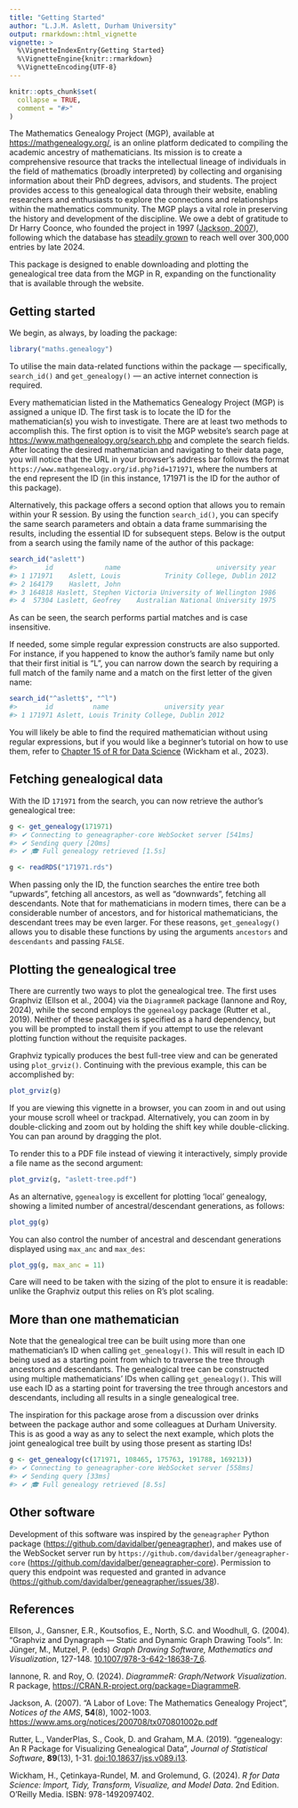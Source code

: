 ```yaml
---
title: "Getting Started"
author: "L.J.M. Aslett, Durham University"
output: rmarkdown::html_vignette
vignette: >
  %\VignetteIndexEntry{Getting Started}
  %\VignetteEngine{knitr::rmarkdown}
  %\VignetteEncoding{UTF-8}
---
```


```r
knitr::opts_chunk$set(
  collapse = TRUE,
  comment = "#>"
)
```

The Mathematics Genealogy Project (MGP), available at <https://mathgenealogy.org/>, is an online platform dedicated to compiling the academic ancestry of mathematicians.
Its mission is to create a comprehensive resource that tracks the intellectual lineage of individuals in the field of mathematics (broadly interpreted) by collecting and organising information about their PhD degrees, advisors, and students.
The project provides access to this genealogical data through their website, enabling researchers and enthusiasts to explore the connections and relationships within the mathematics community.
The MGP plays a vital role in preserving the history and development of the discipline.
We owe a debt of gratitude to Dr Harry Coonce, who founded the project in 1997 ([Jackson, 2007](#refs)), following which the database has [steadily grown](https://www.mathgenealogy.org/growth_image.php) to reach well over 300,000 entries by late 2024.

This package is designed to enable downloading and plotting the genealogical tree data from the MGP in R, expanding on the functionality that is available through the website.

## Getting started

We begin, as always, by loading the package:

```r
library("maths.genealogy")
```

To utilise the main data-related functions within the package --- specifically, `search_id()` and `get_genealogy()` --- an active internet connection is required.

Every mathematician listed in the Mathematics Genealogy Project (MGP) is assigned a unique ID.
The first task is to locate the ID for the mathematician(s) you wish to investigate.
There are at least two methods to accomplish this. 
The first option is to visit the MGP website's search page at <https://www.mathgenealogy.org/search.php> and complete the search fields.
After locating the desired mathematician and navigating to their data page, you will notice that the URL in your browser's address bar follows the format `https://www.mathgenealogy.org/id.php?id=171971`, where the numbers at the end represent the ID (in this instance, 171971 is the ID for the author of this package).

Alternatively, this package offers a second option that allows you to remain within your R session.
By using the function `search_id()`, you can specify the same search parameters and obtain a data frame summarising the results, including the essential ID for subsequent steps.
Below is the output from a search using the family name of the author of this package:

```r
search_id("aslett")
#>       id             name                        university year
#> 1 171971    Aslett, Louis           Trinity College, Dublin 2012
#> 2 164179    Haslett, John                                       
#> 3 164818 Haslett, Stephen Victoria University of Wellington 1986
#> 4  57304 Laslett, Geofrey    Australian National University 1975
```

As can be seen, the search performs partial matches and is case insensitive.

If needed, some simple regular expression constructs are also supported.
For instance, if you happened to know the author's family name but only that their first initial is "L", you can narrow down the search by requiring a full match of the family name and a match on the first letter of the given name:

```r
search_id("^aslett$", "^l")
#>       id          name              university year
#> 1 171971 Aslett, Louis Trinity College, Dublin 2012
```

You will likely be able to find the required mathematician without using regular expressions, but if you would like a beginner's tutorial on how to use them, refer to [Chapter 15 of R for Data Science](https://r4ds.hadley.nz/regexps.html) (Wickham et al., 2023).

## Fetching genealogical data

With the ID `171971` from the search, you can now retrieve the author's genealogical tree:

```r
g <- get_genealogy(171971)
#> ✔ Connecting to geneagrapher-core WebSocket server [541ms]
#> ✔ Sending query [20ms]
#> ✔ 🎓 Full genealogy retrieved [1.5s]                   
```
```r
g <- readRDS("171971.rds")
```

When passing only the ID, the function searches the entire tree both "upwards", fetching all ancestors, as well as "downwards", fetching all descendants.
Note that for mathematicians in modern times, there can be a considerable number of ancestors, and for historical mathematicians, the descendant trees may be even larger.
For these reasons, `get_genealogy()` allows you to disable these functions by using the arguments `ancestors` and `descendants` and passing `FALSE`.

## Plotting the genealogical tree

There are currently two ways to plot the genealogical tree.
The first uses Graphviz (Ellson et al., 2004) via the `DiagrammeR` package (Iannone and Roy, 2024), while the second employs the `ggenealogy` package (Rutter et al., 2019).
Neither of these packages is specified as a hard dependency, but you will be prompted to install them if you attempt to use the relevant plotting function without the requisite packages.

Graphviz typically produces the best full-tree view and can be generated using `plot_grviz()`.
Continuing with the previous example, this can be accomplished by:

```r
plot_grviz(g)
```

If you are viewing this vignette in a browser, you can zoom in and out using your mouse scroll wheel or trackpad.
Alternatively, you can zoom in by double-clicking and zoom out by holding the shift key while double-clicking.
You can pan around by dragging the plot.

To render this to a PDF file instead of viewing it interactively, simply provide a file name as the second argument:

```r
plot_grviz(g, "aslett-tree.pdf")
```

As an alternative, `ggenealogy` is excellent for plotting 'local' genealogy, showing a limited number of ancestral/descendant generations, as follows:

```r
plot_gg(g)
```

You can also control the number of ancestral and descendant generations displayed using `max_anc` and `max_des`:

```r
plot_gg(g, max_anc = 11)
```

Care will need to be taken with the sizing of the plot to ensure it is readable: unlike the Graphviz output this relies on R's plot scaling.

## More than one mathematician

Note that the genealogical tree can be built using more than one mathematician's ID when calling `get_genealogy()`.
This will result in each ID being used as a starting point from which to traverse the tree through ancestors and descendants.
The genealogical tree can be constructed using multiple mathematicians' IDs when calling
`get_genealogy()`.
This will use each ID as a starting point for traversing the tree through ancestors and descendants, including all results in a single genealogical tree.

The inspiration for this package arose from a discussion over drinks between the package author and some colleagues at Durham University.
This is as good a way as any to select the next example, which plots the joint genealogical tree built by using those present as starting IDs!

```r
g <- get_genealogy(c(171971, 108465, 175763, 191788, 169213))
#> ✔ Connecting to geneagrapher-core WebSocket server [558ms]
#> ✔ Sending query [33ms]
#> ✔ 🎓 Full genealogy retrieved [8.5s]
```


## Other software

Development of this software was inspired by the `geneagrapher` Python package (<https://github.com/davidalber/geneagrapher>), and makes use of the WebSocket server run by `https://github.com/davidalber/geneagrapher-core` (<https://github.com/davidalber/geneagrapher-core>).
Permission to query this endpoint was requested and granted in advance (<https://github.com/davidalber/geneagrapher/issues/38>).

## References {#refs}

Ellson, J., Gansner, E.R., Koutsofios, E., North, S.C. and Woodhull, G. (2004). “Graphviz and Dynagraph — Static and Dynamic Graph Drawing Tools”. In: Jünger, M., Mutzel, P. (eds) _Graph Drawing Software, Mathematics and Visualization_, 127-148. [10.1007/978-3-642-18638-7_6](https://doi.org/10.1007/978-3-642-18638-7_6).

Iannone, R. and Roy, O. (2024). _DiagrammeR: Graph/Network Visualization_. R package, <https://CRAN.R-project.org/package=DiagrammeR>.

Jackson, A. (2007). “A Labor of Love: The Mathematics Genealogy Project”, _Notices of the AMS_, **54**(8), 1002-1003. <https://www.ams.org/notices/200708/tx070801002p.pdf>

Rutter, L., VanderPlas, S., Cook, D. and Graham, M.A. (2019). “ggenealogy: An R Package for Visualizing Genealogical Data”, _Journal of Statistical Software_, **89**(13), 1-31. [doi:10.18637/jss.v089.i13](https://doi.org/10.18637/jss.v089.i13).

Wickham, H., Çetinkaya-Rundel, M. and Grolemund, G. (2024). _R for Data Science: Import, Tidy, Transform, Visualize, and Model Data_. 2nd Edition. O'Reilly Media. ISBN: 978-1492097402.

